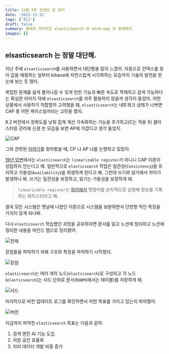 ```yaml
---
title: 12월 5주 있었던 일 정리
date: '2023-12-31'
tags: ['회고']
draft: false
summary: 올해의 마지막은 elasticsearch 와 mind-map 과 함께했어.
images: []
---
```



## elsasticsearch 는 정말 대단해.

지난 주에 `elsasticsearch`를 사용하면서 대단함을 많이 느꼈어.
자동으로 인덱스를 찾아 값을 매핑하는 일부터 kibana에 자연스럽게 시각화하는 모습까지 기술의 발전을 한 눈에 보는 듯 했지.

복잡한 문제를 쉽게 풀어나갈 수 있게 만든 기능과 빠른 속도로 적재하고 검색 가능하다는 확실한 이미지 덕에 `elsasticsearch`를 자주 활용하지 않을까 생각이 들었어.
어떤 상황에서 사용하기 적합할까 고려했을 떄, `elsasticsearch`는 네트워크 상태가 나쁘면 CAP 중 어떤 케이스일까라는 고민을 했지.

8.2 버전에서 정확도를 낮춰 집계 계산 가속화하는 기능을 추가하고(C는 적용 X) 클러스터링 관리에 신경 쓴 모습을 보면 AP에 가깝다고 생각 들었지.

![CAP](/static/images/reminiscence/12m5w/5.png)

그와 관련된 [이야기](https://stackoverflow.com/questions/65346759/elasticsearch-and-cap-theorem)를 찾아봤을 때, CP 냐 AP 냐를 논쟁하고 있었지.

[19년 답변](https://discuss.elastic.co/t/which-side-of-cap-theorem-elasticsearch-satisfy/177810)에서는 `elasticsearch`는 `linearizable register`가 아니니 CAP 이론이 성립하지 안는다고 해.
일반적으로 `elasticsearch` 작업은 일관성(`Consistency`)을 유지하고 가용성(`Availability`)을 희생하게 된다고 해.
그런데 쓰기와 읽기에서 차이가 발생하나 봐. 쓰기는 일관성을 보장하고, 읽기는 가용성을 보장하게 돼.

> `linearizable register`는 [위키에서](https://en.wikipedia.org/wiki/Linearizability) 명령어를 순차적으로 실행해 정보를 기록하는 레지스터라고 해.

결국 모든 시스템은 옛날에 나왔던 이론으로 시스템을 보완하면서 단방향 적인 특징을 가지지 않게 되나봐.

다시 `elasticsearch` 학습했던 과정을 공유하자면 문서를 읽고 노션에 정리하고 노션에 정리한 내용을 마인드 맵으로 정리했어.

![전체](/static/images/reminiscence/12m5w/1.png)

장점들을 파악하기 위해 구조와 특징을 파악하기 시작했지.

![장점](/static/images/reminiscence/12m5w/4.png)

`elasticsearch`는 여러 개의 노드(`elasticsearch`)로 구성되고 각 노드(`elasticsearch`)는 샤드 단위로 문서(`RDBMS`에서는 테이블)를 저장하게 돼.

![샤드](/static/images/reminiscence/12m5w/3.png)

마지막으로 버전 업데이트 로그를 확인하면서 어떤 목표를 가지고 있는지 파악했어.

![버전](/static/images/reminiscence/12m5w/2.png)

지금까지 파악한 `elasticsearch` 목표는 다음과 같아.

1. 검색 엔진 AI 기능 도입
2. 저장 공간 효율화
3. 지리 데이터 개발 비중 증가
